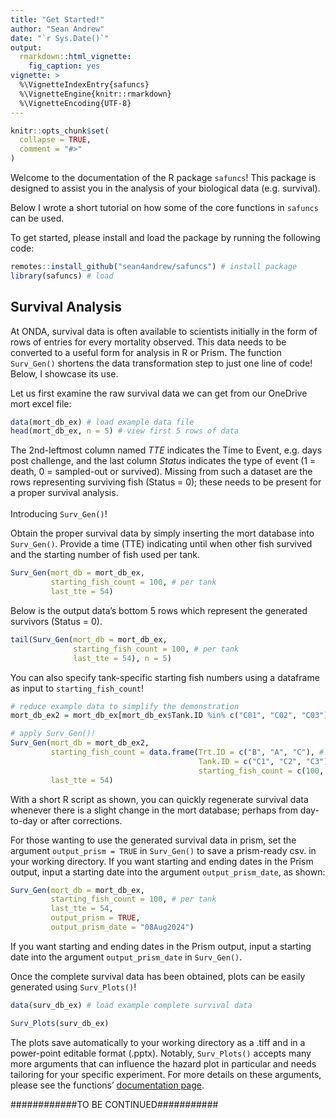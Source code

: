 ```yaml
---
title: "Get Started!"
author: "Sean Andrew"
date: "`r Sys.Date()`"
output: 
  rmarkdown::html_vignette:
    fig_caption: yes
vignette: >
  %\VignetteIndexEntry{safuncs}
  %\VignetteEngine{knitr::rmarkdown}
  %\VignetteEncoding{UTF-8}
---
```


```r
knitr::opts_chunk$set(
  collapse = TRUE,
  comment = "#>"
)
```

Welcome to the documentation of the R package `safuncs`! This package is designed to assist you in the analysis of your biological data (e.g. survival).

Below I wrote a short tutorial on how some of the core functions in `safuncs` can be used.

To get started, please install and load the package by running the following code:
```r
remotes::install_github("sean4andrew/safuncs") # install package
library(safuncs) # load
```

## Survival Analysis

At ONDA, survival data is often available to scientists initially in the form of rows of entries for every mortality observed. This data needs to be converted to a useful form for analysis in R or Prism. The function `Surv_Gen()` shortens the data transformation step to just one line of code! Below, I showcase its use.

Let us first examine the raw survival data we can get from our OneDrive mort excel file: 
```r
data(mort_db_ex) # load example data file
head(mort_db_ex, n = 5) # view first 5 rows of data
```
The 2nd-leftmost column named *TTE* indicates the Time to Event, e.g. days post challenge, and the last column *Status* indicates the type of event (1 = death, 0 = sampled-out or survived). Missing from such a dataset are the rows representing surviving fish (Status = 0); these needs to be present for a proper survival analysis.
<br>
<br>
Introducing `Surv_Gen()`!

Obtain the proper survival data by simply inserting the mort database into `Surv_Gen()`. Provide a time (TTE) indicating until when other fish survived and the starting number of fish used per tank.
```r
Surv_Gen(mort_db = mort_db_ex,
         starting_fish_count = 100, # per tank
         last_tte = 54)
```

Below is the output data's bottom 5 rows which represent the generated survivors (Status = 0).
```r
tail(Surv_Gen(mort_db = mort_db_ex,
              starting_fish_count = 100, # per tank
              last_tte = 54), n = 5)
```

You can also specify tank-specific starting fish numbers using a dataframe as input to `starting_fish_count`!
```r
# reduce example data to simplify the demonstration
mort_db_ex2 = mort_db_ex[mort_db_ex$Tank.ID %in% c("C01", "C02", "C03"),]

# apply Surv_Gen()!
Surv_Gen(mort_db = mort_db_ex2,
         starting_fish_count = data.frame(Trt.ID = c("B", "A", "C"), # a vector of treatment groups for the specified tanks
                                          Tank.ID = c("C1", "C2", "C3"), # a vector with ALL tanks in the study
                                          starting_fish_count = c(100, 100, 50)), # a vector of fish numbers in same order as Tank.IDs
         last_tte = 54)
```

With a short R script as shown, you can quickly regenerate survival data whenever there is a slight change in the mort database; perhaps from day-to-day or after corrections. 

For those wanting to use the generated survival data in prism, set the argument `output_prism = TRUE` in `Surv_Gen()` to save a prism-ready csv. in your working directory. If you want starting and ending dates in the Prism output, input a starting date into the argument `output_prism_date`, as shown:
```r
Surv_Gen(mort_db = mort_db_ex,
         starting_fish_count = 100, # per tank
         last_tte = 54,
         output_prism = TRUE,
         output_prism_date = "08Aug2024")
```
If you want starting and ending dates in the Prism output, input a starting date into the argument `output_prism_date` in `Surv_Gen()`.

Once the complete survival data has been obtained, plots can be easily generated using `Surv_Plots()`!
```r
data(surv_db_ex) # load example complete survival data

Surv_Plots(surv_db_ex)
```
The plots save automatically to your working directory as a .tiff and in a power-point editable format (.pptx). Notably, `Surv_Plots()` accepts many more arguments that can influence the hazard plot in particular and needs tailoring for your specific experiment. For more details on these arguments, please see the functions' [documentation page](https://sean4andrew.github.io/safuncs/reference/Surv_Plots.html).

############TO BE CONTINUED###########
